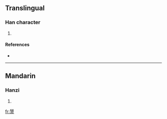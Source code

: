==Translingual==

===Han character===
{{Han char|rn=86|rad=火|as=11|sn=15|four=|canj=手十尸一火 (QJSMF)}}

# {{defn|Han|sort=火11}}

====References====
* {{Han ref|kx=0681.010|dkj=19353|dj=1092.180|hdz=32227.060|uh=71AD|ud=29101}}

----

==Mandarin==

===Hanzi===
{{cmn-hanzi|pin=[[dǎn]] ([[dan3]]), [[wèi]] ([[wei4]])|wg=tan<sup>3</sup>, wei<sup>4</sup>}}

# {{defn|Mandarin}}

[[fr:熭]]